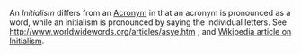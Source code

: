 An ''Initialism'' differs from an [[Acronym]] in that an acronym is pronounced as a word, while an initialism is pronounced by saying the individual letters.  See http://www.worldwidewords.org/articles/asye.htm , and [[w:Initialism|Wikipedia article on Initialism]].
